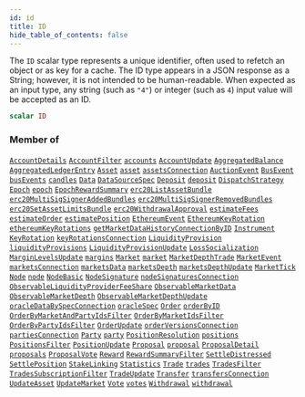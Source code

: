 ```yaml
---
id: id
title: ID
hide_table_of_contents: false
---
```








The `ID` scalar type represents a unique identifier, often used to refetch an object or as key for a cache. The ID type appears in a JSON response as a String; however, it is not intended to be human-readable. When expected as an input type, any string (such as `"4"`) or integer (such as `4`) input value will be accepted as an ID.

```graphql
scalar ID
```




### Member of

[`AccountDetails`](/mainnet/api/graphql/objects/account-details)  <Badge class="secondary" text="object"/><Bullet />[`AccountFilter`](/mainnet/api/graphql/inputs/account-filter)  <Badge class="secondary" text="input"/><Bullet />[`accounts`](/mainnet/api/graphql/subscriptions/accounts)  <Badge class="secondary" text="subscription"/><Bullet />[`AccountUpdate`](/mainnet/api/graphql/objects/account-update)  <Badge class="secondary" text="object"/><Bullet />[`AggregatedBalance`](/mainnet/api/graphql/objects/aggregated-balance)  <Badge class="secondary" text="object"/><Bullet />[`AggregatedLedgerEntry`](/mainnet/api/graphql/objects/aggregated-ledger-entry)  <Badge class="secondary" text="object"/><Bullet />[`Asset`](/mainnet/api/graphql/objects/asset)  <Badge class="secondary" text="object"/><Bullet />[`asset`](/mainnet/api/graphql/queries/asset)  <Badge class="secondary" text="query"/><Bullet />[`assetsConnection`](/mainnet/api/graphql/queries/assets-connection)  <Badge class="secondary" text="query"/><Bullet />[`AuctionEvent`](/mainnet/api/graphql/objects/auction-event)  <Badge class="secondary" text="object"/><Bullet />[`BusEvent`](/mainnet/api/graphql/objects/bus-event)  <Badge class="secondary" text="object"/><Bullet />[`busEvents`](/mainnet/api/graphql/subscriptions/bus-events)  <Badge class="secondary" text="subscription"/><Bullet />[`candles`](/mainnet/api/graphql/subscriptions/candles)  <Badge class="secondary" text="subscription"/><Bullet />[`Data`](/mainnet/api/graphql/objects/data)  <Badge class="secondary" text="object"/><Bullet />[`DataSourceSpec`](/mainnet/api/graphql/objects/data-source-spec)  <Badge class="secondary" text="object"/><Bullet />[`Deposit`](/mainnet/api/graphql/objects/deposit)  <Badge class="secondary" text="object"/><Bullet />[`deposit`](/mainnet/api/graphql/queries/deposit)  <Badge class="secondary" text="query"/><Bullet />[`DispatchStrategy`](/mainnet/api/graphql/objects/dispatch-strategy)  <Badge class="secondary" text="object"/><Bullet />[`Epoch`](/mainnet/api/graphql/objects/epoch)  <Badge class="secondary" text="object"/><Bullet />[`epoch`](/mainnet/api/graphql/queries/epoch)  <Badge class="secondary" text="query"/><Bullet />[`EpochRewardSummary`](/mainnet/api/graphql/objects/epoch-reward-summary)  <Badge class="secondary" text="object"/><Bullet />[`erc20ListAssetBundle`](/mainnet/api/graphql/queries/erc-20-list-asset-bundle)  <Badge class="secondary" text="query"/><Bullet />[`erc20MultiSigSignerAddedBundles`](/mainnet/api/graphql/queries/erc-20-multi-sig-signer-added-bundles)  <Badge class="secondary" text="query"/><Bullet />[`erc20MultiSigSignerRemovedBundles`](/mainnet/api/graphql/queries/erc-20-multi-sig-signer-removed-bundles)  <Badge class="secondary" text="query"/><Bullet />[`erc20SetAssetLimitsBundle`](/mainnet/api/graphql/queries/erc-20-set-asset-limits-bundle)  <Badge class="secondary" text="query"/><Bullet />[`erc20WithdrawalApproval`](/mainnet/api/graphql/queries/erc-20-withdrawal-approval)  <Badge class="secondary" text="query"/><Bullet />[`estimateFees`](/mainnet/api/graphql/queries/estimate-fees)  <Badge class="secondary" text="query"/><Bullet />[`estimateOrder`](/mainnet/api/graphql/queries/estimate-order)  <Badge class="secondary" text="query"/><Bullet />[`estimatePosition`](/mainnet/api/graphql/queries/estimate-position)  <Badge class="secondary" text="query"/><Bullet />[`EthereumEvent`](/mainnet/api/graphql/objects/ethereum-event)  <Badge class="secondary" text="object"/><Bullet />[`EthereumKeyRotation`](/mainnet/api/graphql/objects/ethereum-key-rotation)  <Badge class="secondary" text="object"/><Bullet />[`ethereumKeyRotations`](/mainnet/api/graphql/queries/ethereum-key-rotations)  <Badge class="secondary" text="query"/><Bullet />[`getMarketDataHistoryConnectionByID`](/mainnet/api/graphql/queries/get-market-data-history-connection-by-id)  <Badge class="secondary" text="query"/><Bullet />[`Instrument`](/mainnet/api/graphql/objects/instrument)  <Badge class="secondary" text="object"/><Bullet />[`KeyRotation`](/mainnet/api/graphql/objects/key-rotation)  <Badge class="secondary" text="object"/><Bullet />[`keyRotationsConnection`](/mainnet/api/graphql/queries/key-rotations-connection)  <Badge class="secondary" text="query"/><Bullet />[`LiquidityProvision`](/mainnet/api/graphql/objects/liquidity-provision)  <Badge class="secondary" text="object"/><Bullet />[`liquidityProvisions`](/mainnet/api/graphql/subscriptions/liquidity-provisions)  <Badge class="secondary" text="subscription"/><Bullet />[`LiquidityProvisionUpdate`](/mainnet/api/graphql/objects/liquidity-provision-update)  <Badge class="secondary" text="object"/><Bullet />[`LossSocialization`](/mainnet/api/graphql/objects/loss-socialization)  <Badge class="secondary" text="object"/><Bullet />[`MarginLevelsUpdate`](/mainnet/api/graphql/objects/margin-levels-update)  <Badge class="secondary" text="object"/><Bullet />[`margins`](/mainnet/api/graphql/subscriptions/margins)  <Badge class="secondary" text="subscription"/><Bullet />[`Market`](/mainnet/api/graphql/objects/market)  <Badge class="secondary" text="object"/><Bullet />[`market`](/mainnet/api/graphql/queries/market)  <Badge class="secondary" text="query"/><Bullet />[`MarketDepthTrade`](/mainnet/api/graphql/objects/market-depth-trade)  <Badge class="secondary" text="object"/><Bullet />[`MarketEvent`](/mainnet/api/graphql/objects/market-event)  <Badge class="secondary" text="object"/><Bullet />[`marketsConnection`](/mainnet/api/graphql/queries/markets-connection)  <Badge class="secondary" text="query"/><Bullet />[`marketsData`](/mainnet/api/graphql/subscriptions/markets-data)  <Badge class="secondary" text="subscription"/><Bullet />[`marketsDepth`](/mainnet/api/graphql/subscriptions/markets-depth)  <Badge class="secondary" text="subscription"/><Bullet />[`marketsDepthUpdate`](/mainnet/api/graphql/subscriptions/markets-depth-update)  <Badge class="secondary" text="subscription"/><Bullet />[`MarketTick`](/mainnet/api/graphql/objects/market-tick)  <Badge class="secondary" text="object"/><Bullet />[`Node`](/mainnet/api/graphql/objects/node)  <Badge class="secondary" text="object"/><Bullet />[`node`](/mainnet/api/graphql/queries/node)  <Badge class="secondary" text="query"/><Bullet />[`NodeBasic`](/mainnet/api/graphql/objects/node-basic)  <Badge class="secondary" text="object"/><Bullet />[`NodeSignature`](/mainnet/api/graphql/objects/node-signature)  <Badge class="secondary" text="object"/><Bullet />[`nodeSignaturesConnection`](/mainnet/api/graphql/queries/node-signatures-connection)  <Badge class="secondary" text="query"/><Bullet />[`ObservableLiquidityProviderFeeShare`](/mainnet/api/graphql/objects/observable-liquidity-provider-fee-share)  <Badge class="secondary" text="object"/><Bullet />[`ObservableMarketData`](/mainnet/api/graphql/objects/observable-market-data)  <Badge class="secondary" text="object"/><Bullet />[`ObservableMarketDepth`](/mainnet/api/graphql/objects/observable-market-depth)  <Badge class="secondary" text="object"/><Bullet />[`ObservableMarketDepthUpdate`](/mainnet/api/graphql/objects/observable-market-depth-update)  <Badge class="secondary" text="object"/><Bullet />[`oracleDataBySpecConnection`](/mainnet/api/graphql/queries/oracle-data-by-spec-connection)  <Badge class="secondary" text="query"/><Bullet />[`oracleSpec`](/mainnet/api/graphql/queries/oracle-spec)  <Badge class="secondary" text="query"/><Bullet />[`Order`](/mainnet/api/graphql/objects/order)  <Badge class="secondary" text="object"/><Bullet />[`orderByID`](/mainnet/api/graphql/queries/order-by-id)  <Badge class="secondary" text="query"/><Bullet />[`OrderByMarketAndPartyIdsFilter`](/mainnet/api/graphql/inputs/order-by-market-and-party-ids-filter)  <Badge class="secondary" text="input"/><Bullet />[`OrderByMarketIdsFilter`](/mainnet/api/graphql/inputs/order-by-market-ids-filter)  <Badge class="secondary" text="input"/><Bullet />[`OrderByPartyIdsFilter`](/mainnet/api/graphql/inputs/order-by-party-ids-filter)  <Badge class="secondary" text="input"/><Bullet />[`OrderUpdate`](/mainnet/api/graphql/objects/order-update)  <Badge class="secondary" text="object"/><Bullet />[`orderVersionsConnection`](/mainnet/api/graphql/queries/order-versions-connection)  <Badge class="secondary" text="query"/><Bullet />[`partiesConnection`](/mainnet/api/graphql/queries/parties-connection)  <Badge class="secondary" text="query"/><Bullet />[`Party`](/mainnet/api/graphql/objects/party)  <Badge class="secondary" text="object"/><Bullet />[`party`](/mainnet/api/graphql/queries/party)  <Badge class="secondary" text="query"/><Bullet />[`PositionResolution`](/mainnet/api/graphql/objects/position-resolution)  <Badge class="secondary" text="object"/><Bullet />[`positions`](/mainnet/api/graphql/subscriptions/positions)  <Badge class="secondary" text="subscription"/><Bullet />[`PositionsFilter`](/mainnet/api/graphql/inputs/positions-filter)  <Badge class="secondary" text="input"/><Bullet />[`PositionUpdate`](/mainnet/api/graphql/objects/position-update)  <Badge class="secondary" text="object"/><Bullet />[`Proposal`](/mainnet/api/graphql/objects/proposal)  <Badge class="secondary" text="object"/><Bullet />[`proposal`](/mainnet/api/graphql/queries/proposal)  <Badge class="secondary" text="query"/><Bullet />[`ProposalDetail`](/mainnet/api/graphql/objects/proposal-detail)  <Badge class="secondary" text="object"/><Bullet />[`proposals`](/mainnet/api/graphql/subscriptions/proposals)  <Badge class="secondary" text="subscription"/><Bullet />[`ProposalVote`](/mainnet/api/graphql/objects/proposal-vote)  <Badge class="secondary" text="object"/><Bullet />[`Reward`](/mainnet/api/graphql/objects/reward)  <Badge class="secondary" text="object"/><Bullet />[`RewardSummaryFilter`](/mainnet/api/graphql/inputs/reward-summary-filter)  <Badge class="secondary" text="input"/><Bullet />[`SettleDistressed`](/mainnet/api/graphql/objects/settle-distressed)  <Badge class="secondary" text="object"/><Bullet />[`SettlePosition`](/mainnet/api/graphql/objects/settle-position)  <Badge class="secondary" text="object"/><Bullet />[`StakeLinking`](/mainnet/api/graphql/objects/stake-linking)  <Badge class="secondary" text="object"/><Bullet />[`Statistics`](/mainnet/api/graphql/objects/statistics)  <Badge class="secondary" text="object"/><Bullet />[`Trade`](/mainnet/api/graphql/objects/trade)  <Badge class="secondary" text="object"/><Bullet />[`trades`](/mainnet/api/graphql/subscriptions/trades)  <Badge class="secondary" text="subscription"/><Bullet />[`TradesFilter`](/mainnet/api/graphql/inputs/trades-filter)  <Badge class="secondary" text="input"/><Bullet />[`TradesSubscriptionFilter`](/mainnet/api/graphql/inputs/trades-subscription-filter)  <Badge class="secondary" text="input"/><Bullet />[`TradeUpdate`](/mainnet/api/graphql/objects/trade-update)  <Badge class="secondary" text="object"/><Bullet />[`Transfer`](/mainnet/api/graphql/objects/transfer)  <Badge class="secondary" text="object"/><Bullet />[`transfersConnection`](/mainnet/api/graphql/queries/transfers-connection)  <Badge class="secondary" text="query"/><Bullet />[`UpdateAsset`](/mainnet/api/graphql/objects/update-asset)  <Badge class="secondary" text="object"/><Bullet />[`UpdateMarket`](/mainnet/api/graphql/objects/update-market)  <Badge class="secondary" text="object"/><Bullet />[`Vote`](/mainnet/api/graphql/objects/vote)  <Badge class="secondary" text="object"/><Bullet />[`votes`](/mainnet/api/graphql/subscriptions/votes)  <Badge class="secondary" text="subscription"/><Bullet />[`Withdrawal`](/mainnet/api/graphql/objects/withdrawal)  <Badge class="secondary" text="object"/><Bullet />[`withdrawal`](/mainnet/api/graphql/queries/withdrawal)  <Badge class="secondary" text="query"/>



